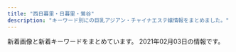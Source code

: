 ```yaml
---
title: "西日暮里・日暮里・鶯谷"
description: "キーワード別にの巨乳アジアン・チャイナエステ嬢情報をまとめました。"
---
```


新着画像と新着キーワードをまとめています。
2021年02月03日の情報です。

<DmmAffiliateIns />
<KeywordTable
  shops={
    [
    {
        "name": "\u307b\u307b\u3048\u307f",
        "station": "JR\u897f\u65e5\u66ae\u91cc\u99c5",
        "keywords": {},
        "url": "http://www.hohoemi.es-relax.info/",
        "img_links": [
            "http://www.hohoemi.es-relax.info/images/img04.jpg",
            "http://www.hohoemi.es-relax.info/i/room/r01.jpg",
            "http://www.hohoemi.es-relax.info/images/nanami1.jpg",
            "http://www.hohoemi.es-relax.info/images/r03.jpg",
            "http://www.hohoemi.es-relax.info/i/room/r02.jpg",
            "http://www.hohoemi.es-relax.info/gals/mirai1.jpg",
            "http://www.hohoemi.es-relax.info/images/162-1.jpg",
            "http://www.hohoemi.es-relax.info/gals/mimi1.jpg",
            "http://www.hohoemi.es-relax.info/images/img02.jpg",
            "http://www.hohoemi.es-relax.info/images/r04.jpg",
            "http://www.hohoemi.es-relax.info/images/img03.jpg",
            "http://www.hohoemi.es-relax.info/images/r02.jpg",
            "http://www.hohoemi.es-relax.info/gals/karin1.jpg",
            "http://www.hohoemi.es-relax.info/images/r05.jpg",
            "http://www.hohoemi.es-relax.info/images/r01.jpg",
            "http://www.hohoemi.es-relax.info/gals/rika1.jpg",
            "http://www.hohoemi.es-relax.info/gals/nanami1.jpg",
            "http://www.hohoemi.es-relax.info/gals/yuri1.jpg",
            "http://www.hohoemi.es-relax.info/gals/egao1.jpg",
            "http://www.hohoemi.es-relax.info/gals/nana1.jpg",
            "http://www.hohoemi.es-relax.info/i/room/r03.jpg",
            "http://www.hohoemi.es-relax.info/images/newsbar.jpg",
            "http://www.hohoemi.es-relax.info/i/room/r04.jpg",
            "http://www.hohoemi.es-relax.info/gals/monika1.jpg",
            "http://www.hohoemi.es-relax.info/gals/yuyu1.jpg"
        ]
    },
    {
        "station": "JR\u897f\u65e5\u66ae\u91cc\u99c5",
        "name": "\u706f\u308a\u5c4b",
        "url": "http://chou.ies.bz/",
        "keywords": {
            "85": 1,
            "E": 1,
            "87": 1,
            "84": 2,
            "D": 9,
            "C": 1,
            "86": 7
        },
        "img_links": [
            "http://chou.ies.bz/photos/sites/85/2019/07/2019070106320474.jpg",
            "http://chou.ies.bz/photos/sites/85/2020/10/2020100610383828.jpg",
            "http://chou.ies.bz/images/n1.jpg",
            "http://chou.ies.bz/photos/sites/85/2020/12/2020120204265615.jpg",
            "http://chou.ies.bz/images/n3.png",
            "http://chou.ies.bz/photos/sites/85/2019/12/2019120602315853.jpg",
            "http://chou.ies.bz/images/s_pick.png",
            "http://chou.ies.bz/images/top.png",
            "http://chou.ies.bz/images/s_staff.jpg",
            "http://chou.ies.bz/photos/sites/85/2019/07/2019070509385227.jpg",
            "http://chou.ies.bz/photos/sites/85/2020/10/2020100610370157.jpg",
            "http://chou.ies.bz/images/s_link.png",
            "http://chou.ies.bz/photos/sites/85/2019/06/2019062803491517.jpg",
            "http://chou.ies.bz/images/mobile.png",
            "http://chou.ies.bz/images/s3.png",
            "http://chou.ies.bz/images/s_news.png",
            "http://chou.ies.bz/images/s1.png",
            "http://chou.ies.bz/photos/sites/85/2019/07/2019070106333414.jpg",
            "http://chou.ies.bz/photos/sites/85/2019/07/2019070106330942.jpg",
            "http://chou.ies.bz/photos/sites/85/2020/12/2020120204150858.jpg",
            "http://chou.ies.bz/photos/sites/85/2020/12/2020121802483415.jpg",
            "http://chou.ies.bz/photos/sites/85/2019/07/2019070106340260.jpg"
        ]
    },
    {
        "url": "https://www.sofia-est.com/",
        "img_links": [
            "https://www.sofia-est.com/img/girl/list/s99_list.jpg",
            "https://www.sofia-est.com/img/material/photobig.jpg",
            "https://www.sofia-est.com/img/girl/thumb/s81_4.jpg",
            "https://www.sofia-est.com/img/material/doublecourse_rev1.png",
            "https://www.sofia-est.com/img/girl/thumb/s111_1.jpg",
            "https://www.sofia-est.com/img/material/gm6_rollout.png",
            "https://www.sofia-est.com/img/top/topslide20150918.jpg",
            "https://www.sofia-est.com/img/girl/thumb/s81_5.jpg",
            "https://www.sofia-est.com/img/girl/main/s94_1.jpg",
            "https://www.sofia-est.com/img/material/top_kodawari.png",
            "https://www.sofia-est.com/img/girl/thumb/s99_2.jpg",
            "https://www.sofia-est.com/img/material/top_movie.png",
            "https://www.sofia-est.com/img/girl/pickup/pickup20190509222453.jpg",
            "https://www.sofia-est.com/img/girl/thumb/s85_1.jpg",
            "https://www.sofia-est.com/img/material/mob_youtube.png",
            "https://www.sofia-est.com/img/material/sd_rt_btn.png",
            "https://www.sofia-est.com/img/material/page8_subt1.png",
            "https://www.sofia-est.com/img/girl/thumb/s111_2.jpg",
            "https://www.sofia-est.com/img/girl/main/s85_1.jpg",
            "https://www.sofia-est.com/img/girl/mobilepickup/mobilepickup20200302124127.jpg",
            "https://www.sofia-est.com/img/girl/pickup/pickup20180411052859.jpg",
            "https://www.sofia-est.com/img/girl/pickup/pickup20200111122329.jpg",
            "https://www.sofia-est.com/img/material/phototxt.jpg",
            "https://www.sofia-est.com/img/girl/pickup/pickup20191220093623.jpg",
            "https://www.sofia-est.com/img/material/top_news.png",
            "https://www.sofia-est.com/img/girl/main/s89_1.jpg",
            "https://www.sofia-est.com/img/girl/list/s56_list.jpg",
            "https://www.sofia-est.com/img/material/page6_subt2.png",
            "https://www.sofia-est.com/img/material/page5_subt2.png",
            "https://www.sofia-est.com/img/material/page8_subt2.png",
            "https://www.sofia-est.com/img/material/top_camp.png",
            "https://www.sofia-est.com/img/material/top_pickup.png",
            "https://www.sofia-est.com/img/material/top_kodawariimg1.jpg",
            "https://www.sofia-est.com/img/material/courseoption_rev1.png",
            "https://www.sofia-est.com/img/girl/main/s57_1.jpg",
            "https://www.sofia-est.com/img/material/photo3.jpg",
            "https://www.sofia-est.com/img/girl/thumb/s81_2.jpg",
            "https://www.sofia-est.com/img/girl/thumb/s92_1.jpg",
            "https://www.sofia-est.com/img/material/mobileqr.png",
            "https://www.sofia-est.com/img/material/page4_subt2.png",
            "https://www.sofia-est.com/img/girl/list/s55_list.jpg",
            "https://www.sofia-est.com/img/material/page2_subt1.png",
            "https://www.sofia-est.com/img/material/page7_subt1.png",
            "https://www.sofia-est.com/img/material/noimg_b.jpg",
            "https://www.sofia-est.com/img/material/page4_subt1.png",
            "https://www.sofia-est.com/img/material/movie20141210.jpg",
            "https://www.sofia-est.com/img/material/hosi5.png",
            "https://www.sofia-est.com/img/what/coupon202009.png",
            "https://www.sofia-est.com/img/material/noimg_m.jpg",
            "https://www.sofia-est.com/img/girl/main/s92_1.jpg",
            "https://www.sofia-est.com/img/girl/list/s81_list.jpg",
            "https://www.sofia-est.com/img/girl/main/s55_1.jpg",
            "https://www.sofia-est.com/img/girl/list/s97_list.jpg",
            "https://www.sofia-est.com/img/girl/list/s111_list.jpg",
            "https://www.sofia-est.com/img/material/photo1.jpg",
            "https://www.sofia-est.com/img/girl/thumb/s57_3.jpg",
            "https://www.sofia-est.com/img/girl/thumb/s94_1.jpg",
            "https://www.sofia-est.com/img/girl/main/s99_1.jpg",
            "https://www.sofia-est.com/img/material/top_about.png",
            "https://www.sofia-est.com/img/material/gm2_rollout.png",
            "https://www.sofia-est.com/img/material/pagetop_rollout.png",
            "https://www.sofia-est.com/img/material/photo4.jpg",
            "https://www.sofia-est.com/img/girl/thumb/s100_1.jpg",
            "https://www.sofia-est.com/img/girl/thumb/s81_1.jpg",
            "https://www.sofia-est.com/img/girl/thumb/s89_1.jpg",
            "https://www.sofia-est.com/img/girl/list/s92_list.jpg",
            "https://www.sofia-est.com/img/material/top_infomation.png",
            "https://www.sofia-est.com/img/material/page3_1_subt1.png",
            "https://www.sofia-est.com/img/material/mob_m4.jpg",
            "https://www.sofia-est.com/img/material/mob_m5.jpg",
            "https://www.sofia-est.com/img/girl/thumb/s55_3.jpg",
            "https://www.sofia-est.com/img/material/course_tanta2.png",
            "https://www.sofia-est.com/img/material/mob_m1_rev1.jpg",
            "https://www.sofia-est.com/img/girl/thumb/s97_2.jpg",
            "https://www.sofia-est.com/img/girl/list/s85_list.jpg",
            "https://www.sofia-est.com/img/material/top_newface.png",
            "https://www.sofia-est.com/img/girl/main/s100_1.jpg",
            "https://www.sofia-est.com/img/girl/list/s57_list.jpg",
            "https://www.sofia-est.com/img/girl/thumb/s97_1.jpg",
            "https://www.sofia-est.com/img/material/photo5.jpg",
            "https://www.sofia-est.com/img/material/yakusoku.png",
            "https://www.sofia-est.com/img/girl/thumb/s92_2.jpg",
            "https://www.sofia-est.com/img/material/movieicon.png",
            "https://www.sofia-est.com/img/material/movie_right_yaji.png",
            "https://www.sofia-est.com/img/material/page3_subt1.png",
            "https://www.sofia-est.com/img/material/mob_m2_rev1.jpg",
            "https://www.sofia-est.com/img/material/mob_m3_rev1.jpg",
            "https://www.sofia-est.com/img/top/topslide20141210.jpg",
            "https://www.sofia-est.com/img/girl/thumb/s84_1.jpg",
            "https://www.sofia-est.com/img/girl/thumb/s57_4.jpg",
            "https://www.sofia-est.com/img/material/gm4_rollout.png",
            "https://www.sofia-est.com/img/material/noimg_thumb.jpg",
            "https://www.sofia-est.com/img/girl/list/s84_list.jpg",
            "https://www.sofia-est.com/img/material/movie_left_yaji.png",
            "https://www.sofia-est.com/img/girl/thumb/s55_2.jpg",
            "https://www.sofia-est.com/img/material/photo8.jpg",
            "https://www.sofia-est.com/img/girl/thumb/s85_3.jpg",
            "https://www.sofia-est.com/img/material/page5_subt1.png",
            "https://www.sofia-est.com/img/girl/thumb/s55_1.jpg",
            "https://www.sofia-est.com/img/material/gm5_rollout.png",
            "https://www.sofia-est.com/img/girl/pickup/pickup20191220093702.jpg",
            "https://www.sofia-est.com/img/material/photo7.jpg",
            "https://www.sofia-est.com/img/girl/list/s100_list.jpg",
            "https://www.sofia-est.com/img/girl/main/s97_1.jpg",
            "https://www.sofia-est.com/img/material/course_tanta1.png",
            "https://www.sofia-est.com/img/material/page3_1_subt2.png",
            "https://www.sofia-est.com/img/material/page6_subt3.png",
            "https://www.sofia-est.com/img/girl/main/s111_1.jpg",
            "https://www.sofia-est.com/img/material/photo6.jpg",
            "https://www.sofia-est.com/img/top/topslide20141211.jpg",
            "https://www.sofia-est.com/img/girl/thumb/s57_1.jpg",
            "https://www.sofia-est.com/img/girl/thumb/s99_1.jpg",
            "https://www.sofia-est.com/img/girl/thumb/s57_2.jpg",
            "https://www.sofia-est.com/img/girl/list/s89_list.jpg",
            "https://www.sofia-est.com/img/material/gm1_rollout.png",
            "https://www.sofia-est.com/img/girl/thumb/s56_1.jpg",
            "https://www.sofia-est.com/img/material/page6_subt1.png",
            "https://www.sofia-est.com/img/material/gm3_rollout.png",
            "https://www.sofia-est.com/img/material/top_twitter.png",
            "https://www.sofia-est.com/img/material/coursepoint_rev2.png",
            "https://www.sofia-est.com/img/girl/thumb/s100_2.jpg",
            "https://www.sofia-est.com/img/girl/thumb/s85_2.jpg",
            "https://www.sofia-est.com/img/girl/thumb/s94_2.jpg",
            "https://www.sofia-est.com/img/girl/main/s81_1.jpg",
            "https://www.sofia-est.com/img/girl/thumb/s81_3.jpg",
            "https://www.sofia-est.com/img/girl/list/s94_list.jpg",
            "https://www.sofia-est.com/img/girl/thumb/s89_2.jpg",
            "https://www.sofia-est.com/img/material/photo2.jpg",
            "https://www.sofia-est.com/img/material/iph.png",
            "https://www.sofia-est.com/img/banner/koko_120x60.png"
        ],
        "keywords": {
            "E": 2,
            "G": 1,
            "\u30c0\u30a4\u30ca\u30de\u30a4\u30c8": 1,
            "\u30bb\u30af\u30b7\u30fc": 18
        },
        "name": "\u30bd\u30d5\u30a3\u30a2",
        "station": "JR\u65e5\u66ae\u91cc\u99c5\u5357\u53e3"
    },
    {
        "station": "JR\u65e5\u66ae\u91cc\u99c5\u5357\u53e3",
        "url": "http://www.mac-riraku106.xyz/",
        "name": "\u306f\u305f\u3061",
        "keywords": {
            "94": 3,
            "F": 3,
            "C": 20,
            "85": 15,
            "E": 7,
            "86": 18,
            "D": 46
        },
        "img_links": [
            "http://www.mac-riraku106.xyz/uploads/200801/1-200P1110631926.jpg",
            "http://www.mac-riraku106.xyz/uploads/191008/1-19100Q5451M20.jpg",
            "http://www.mac-riraku106.xyz/uploads/190906/1-1ZZ6125225A4.jpg",
            "http://www.mac-riraku106.xyz/uploads/190826/1-1ZR614462Qa.jpg",
            "http://www.mac-riraku106.xyz/uploads/190723/23-1.jpg",
            "http://www.mac-riraku106.xyz/uploads/191106/1-191106092S0357.jpg",
            "http://www.mac-riraku106.xyz/static/picture/top-img03.png",
            "http://www.mac-riraku106.xyz/uploads/190723/10-1.jpg",
            "http://www.mac-riraku106.xyz/uploads/200608/1-20060Q0251EY.jpg",
            "http://www.mac-riraku106.xyz/static/picture/top-img09.png",
            "http://www.mac-riraku106.xyz/uploads/191106/1-191106092T0531.jpg",
            "http://www.mac-riraku106.xyz/uploads/191219/1-19121912423J29.jpg",
            "http://www.mac-riraku106.xyz/uploads/190723/25-1.jpg",
            "http://www.mac-riraku106.xyz/uploads/190723/1-2.jpg",
            "http://www.mac-riraku106.xyz/uploads/200325/1-2003251H312V4.jpg",
            "http://www.mac-riraku106.xyz/uploads/200501/1-200501125159161.jpg",
            "http://www.mac-riraku106.xyz/static/picture/call.png",
            "http://www.mac-riraku106.xyz/uploads/200501/1-200501144951148.jpg",
            "http://www.mac-riraku106.xyz/uploads/191209/1-1912091229204E.jpg",
            "http://www.mac-riraku106.xyz/uploads/200501/1-200501145011C2.jpg",
            "http://www.mac-riraku106.xyz/uploads/191128/1-19112Q31009521.jpg",
            "http://www.mac-riraku106.xyz/uploads/191128/1-19112Q3102OP.jpg",
            "http://www.mac-riraku106.xyz/uploads/191209/1-191209123459153.jpg",
            "http://www.mac-riraku106.xyz/static/picture/tel.png",
            "http://www.mac-riraku106.xyz/static/picture/top-img01.png",
            "http://www.mac-riraku106.xyz/uploads/200310/1-200310130Z0421.jpg",
            "http://www.mac-riraku106.xyz/uploads/200310/1-200310130925920.jpg",
            "http://www.mac-riraku106.xyz/uploads/191008/1-19100Q5453V63.jpg",
            "http://www.mac-riraku106.xyz/uploads/191209/1-191209122ZY50.jpg",
            "http://www.mac-riraku106.xyz/static/picture/1.jpg",
            "http://www.mac-riraku106.xyz/uploads/200325/1-2003251H340B9.jpg",
            "http://www.mac-riraku106.xyz/uploads/200317/1-20031G44235R7.jpg",
            "http://www.mac-riraku106.xyz/uploads/200501/1-200501125150516.jpg",
            "http://www.mac-riraku106.xyz/uploads/190723/23-2.jpg",
            "http://www.mac-riraku106.xyz/uploads/200818/1-200QQ5535E92.jpg",
            "http://www.mac-riraku106.xyz/uploads/191219/1-191219124141563.jpg",
            "http://www.mac-riraku106.xyz/uploads/200317/1-20031G4420c38.jpg",
            "http://www.mac-riraku106.xyz/uploads/190926/1-1Z926131R6102.jpg",
            "http://www.mac-riraku106.xyz/uploads/200801/1-200P1110412514.jpg",
            "http://www.mac-riraku106.xyz/static/picture/top-img02.png",
            "http://www.mac-riraku106.xyz/uploads/200818/1-200QQ55415J4.jpg",
            "http://www.mac-riraku106.xyz/uploads/200608/1-20060Q02506204.jpg",
            "http://www.mac-riraku106.xyz/uploads/190723/10-2.jpg",
            "http://www.mac-riraku106.xyz/static/picture/michi02.png",
            "http://www.mac-riraku106.xyz/uploads/200501/1-200501125251121.jpg",
            "http://www.mac-riraku106.xyz/uploads/200501/1-200501125300127.jpg",
            "http://www.mac-riraku106.xyz/uploads/190723/23-3.jpg",
            "http://www.mac-riraku106.xyz/uploads/200310/1-20031013091I08.jpg",
            "http://www.mac-riraku106.xyz/uploads/190906/1-1ZZ612503C39.jpg",
            "http://www.mac-riraku106.xyz/uploads/200501/1-200501145002a7.jpg",
            "http://www.mac-riraku106.xyz/static/picture/2.jpg",
            "http://www.mac-riraku106.xyz/uploads/200317/1-20031G44220J0.jpg",
            "http://www.mac-riraku106.xyz/uploads/190826/1-1ZR6144611E0.jpg",
            "http://www.mac-riraku106.xyz/uploads/191128/1-19112Q3111UF.jpg",
            "http://www.mac-riraku106.xyz/uploads/190723/30-1.jpg",
            "http://www.mac-riraku106.xyz/uploads/191106/1-191106092J62Y.jpg",
            "http://www.mac-riraku106.xyz/uploads/190723/33-1.jpg",
            "http://www.mac-riraku106.xyz/uploads/190723/34-1.jpg",
            "http://www.mac-riraku106.xyz/static/picture/michi01.png",
            "http://www.mac-riraku106.xyz/uploads/200818/1-200QQ554231G.jpg",
            "http://www.mac-riraku106.xyz/uploads/200801/1-200P1110A4M2.jpg",
            "http://www.mac-riraku106.xyz/uploads/190926/1-1Z926131T2408.jpg",
            "http://www.mac-riraku106.xyz/uploads/190723/21-1.jpg",
            "http://www.mac-riraku106.xyz/uploads/190723/1-1.jpg"
        ]
    },
    {
        "name": "\u6e29\u99a8\u6e2f-\u304a\u3093\u304d\u3087\u3046\u3053\u3046-",
        "keywords": {
            "86": 3,
            "88": 6,
            "C": 13,
            "87": 3
        },
        "url": "http://onkyoukou.tyo.cm/",
        "station": "JR\u897f\u65e5\u66ae\u91cc\u99c5",
        "img_links": [
            "http://onkyoukou.tyo.cm/images/acc1.jpg",
            "http://onkyoukou.tyo.cm/images/s_link.jpg",
            "http://onkyoukou.tyo.cm/photos/sites/88/2020/03/2020030111163079.jpg",
            "http://onkyoukou.tyo.cm/images/n1.jpg",
            "http://onkyoukou.tyo.cm/images/face_bj3.jpg",
            "http://onkyoukou.tyo.cm/photos/sites/88/2017/03/staff4.jpg",
            "http://onkyoukou.tyo.cm/photos/sites/88/2017/03/staff2.jpg",
            "http://onkyoukou.tyo.cm/images/s_face.jpg",
            "http://onkyoukou.tyo.cm/images/line.jpg",
            "http://onkyoukou.tyo.cm/images/face_bj.jpg",
            "http://onkyoukou.tyo.cm/images/s_staff1.jpg",
            "http://onkyoukou.tyo.cm/images/nbj3.jpg",
            "http://onkyoukou.tyo.cm/images/s_pick.jpg",
            "http://onkyoukou.tyo.cm/images/mobile.jpg",
            "http://onkyoukou.tyo.cm/images/s_mobile.jpg",
            "http://onkyoukou.tyo.cm/images/acc2.jpg",
            "http://onkyoukou.tyo.cm/images/top.png",
            "http://onkyoukou.tyo.cm/images/acc3.jpg",
            "http://onkyoukou.tyo.cm/images/s_news.jpg",
            "http://onkyoukou.tyo.cm/images/n3.jpg",
            "http://onkyoukou.tyo.cm/images/s_staff.jpg",
            "http://onkyoukou.tyo.cm/photos/sites/88/2017/03/staff1.jpg",
            "http://onkyoukou.tyo.cm/images/nbj1.jpg"
        ]
    },
    {
        "keywords": {},
        "img_links": [
            "http://www.es-ms.work/images/s1.png",
            "http://www.es-ms.work/images/sys.jpg",
            "http://www.es-ms.work/images/3.jpg",
            "http://www.es-ms.work/images/rec1.jpg",
            "http://www.es-ms.work/img/rina1.jpg",
            "http://www.es-ms.work/staff/rina.jpg",
            "http://www.es-ms.work/images/head.jpg",
            "http://www.es-ms.work/staff/kaya.jpg",
            "http://www.es-ms.work/img/kaya1.jpg",
            "http://www.es-ms.work/images/tg.jpg",
            "http://www.es-ms.work/staff/sayuri.jpg",
            "http://www.es-ms.work/images/staff_t.jpg",
            "http://www.es-ms.work/images/int2.jpg",
            "http://www.es-ms.work/images/2.jpg",
            "http://www.es-ms.work/images/1.jpg",
            "http://www.es-ms.work/img/sayuri1.jpg",
            "http://www.es-ms.work/images/interior_t.jpg",
            "http://www.es-ms.work/images/ac1.jpg",
            "http://www.es-ms.work/images/int1.jpg",
            "http://www.es-ms.work/images/rec2.jpg",
            "http://www.es-ms.work/images/news.jpg"
        ],
        "station": "JR\u9daf\u8c37\u99c5\u5317\u53e3",
        "url": "http://www.es-ms.work/",
        "name": "\u685c\u306e\u5bb6"
    },
    {
        "keywords": {},
        "img_links": [
            "http://www.ai-lian.work/images/sys1.jpg",
            "http://www.ai-lian.work/images/head.jpg",
            "http://www.ai-lian.work/img/aya1.jpg",
            "http://www.ai-lian.work/images/3.jpg",
            "http://www.ai-lian.work/images/tel.jpg",
            "http://www.ai-lian.work/images/news.jpg",
            "http://www.ai-lian.work/images/ta.jpg",
            "http://www.ai-lian.work/img/yui1.jpg",
            "http://www.ai-lian.work/img/saya1.jpg",
            "http://www.ai-lian.work/images/2.jpg",
            "http://www.ai-lian.work/images/mobile.jpg",
            "http://www.ai-lian.work/images/rec1.jpg",
            "http://www.ai-lian.work/images/interior_t.jpg",
            "http://www.ai-lian.work/images/int2.jpg",
            "http://www.ai-lian.work/images/staff_t.jpg",
            "http://www.ai-lian.work/images/1.jpg",
            "http://www.ai-lian.work/images/line.png",
            "http://www.ai-lian.work/images/int1.jpg"
        ],
        "url": "http://www.ai-lian.work/",
        "name": "\u5fc3\u7f8e",
        "station": "JR\u9daf\u8c37\u99c5\u5317\u53e3"
    },
    {
        "img_links": [
            "http://lapis.tyo.cm/images/s_staff.jpg",
            "http://lapis.tyo.cm/photos/sites/75/2021/01/2021010407562290.jpg",
            "http://lapis.tyo.cm/images/top.png",
            "http://lapis.tyo.cm/photos/sites/75/2021/01/2021010407562697.jpg",
            "http://lapis.tyo.cm/images/nbj3.jpg",
            "http://lapis.tyo.cm/images/s_blog.jpg",
            "http://lapis.tyo.cm/images/new.jpg",
            "http://lapis.tyo.cm/images/pick_bj3.jpg",
            "http://lapis.tyo.cm/images/pick_bj1.jpg",
            "http://lapis.tyo.cm/photos/sites/75/2021/01/2021010407562482.jpg",
            "http://lapis.tyo.cm/images/s_pick.jpg",
            "http://lapis.tyo.cm/images/nbj1.jpg",
            "http://lapis.tyo.cm/images/s_link.jpg",
            "http://lapis.tyo.cm/images/mobile.jpg",
            "http://lapis.tyo.cm/photos/sites/75/2021/01/2021010407562324.jpg",
            "http://lapis.tyo.cm/images/s_face.jpg"
        ],
        "station": "JR\u9daf\u8c37\u99c5\u5317\u53e3",
        "url": "http://lapis.tyo.cm/",
        "name": "\u30e9\u30d4\u30b9",
        "keywords": {
            "D": 16,
            "87": 4,
            "83": 4,
            "86": 8
        }
    },
    {
        "station": "JR\u65e5\u66ae\u91cc\u99c5\u5357\u53e3",
        "img_links": [
            "http://momo.tyo.cm/images/nav_link01.png",
            "http://momo.tyo.cm/images/border02.png",
            "http://momo.tyo.cm/images/tit_com04.png",
            "http://momo.tyo.cm/photos/sites/53/2020/08/2020083106342133.jpg",
            "http://momo.tyo.cm/photos/sites/53/2020/12/202012011041246.jpg",
            "http://momo.tyo.cm/images/tit_com02.png",
            "http://momo.tyo.cm/images/news.png",
            "http://momo.tyo.cm/images/tit_com05.png",
            "http://momo.tyo.cm/images/tit_com03.png",
            "http://momo.tyo.cm/images/tit04.png",
            "http://momo.tyo.cm/photos/sites/53/2020/08/2020083106342164.jpg",
            "http://momo.tyo.cm/images/nav_link02.png",
            "http://momo.tyo.cm/images/nav_link04.png",
            "http://momo.tyo.cm/images/tit_link01.png",
            "http://momo.tyo.cm/images/nav_link03.png",
            "http://momo.tyo.cm/photos/sites/53/2020/12/2020120110412383.jpg",
            "http://momo.tyo.cm/images/tit01.png",
            "http://momo.tyo.cm/images/nav_link06.png",
            "http://momo.tyo.cm/images/tit05.png",
            "http://momo.tyo.cm/images/border01.png",
            "http://momo.tyo.cm/images/tit_com01.png",
            "http://momo.tyo.cm/images/tit03.png",
            "http://momo.tyo.cm/images/tit02.png",
            "http://momo.tyo.cm/images/top_slider01.jpg",
            "http://momo.tyo.cm/images/tit_com.png",
            "http://momo.tyo.cm/images/tit_staff.png",
            "http://momo.tyo.cm/images/pagetop.png",
            "http://momo.tyo.cm/images/bg_pick.png",
            "http://momo.tyo.cm/images/nav_link05.png",
            "http://momo.tyo.cm/images/top_slider02.jpg"
        ],
        "keywords": {
            "D": 20,
            "85": 5,
            "86": 15
        },
        "name": "\u6843",
        "url": "http://momo.tyo.cm/"
    },
    {
        "name": "\u30e8\u30f3\u30bc",
        "station": "JR\u65e5\u66ae\u91cc\u99c5\u6771\u53e3",
        "img_links": [
            "http://yonze.m-relax.net/images/bar-cam.png",
            "http://yonze.m-relax.net/pic/pic1.jpg",
            "http://yonze.m-relax.net/images/bar-greeting.png",
            "http://yonze.m-relax.net/pic/pic3.jpg",
            "http://yonze.m-relax.net/images/bar-midasi1.png",
            "http://yonze.m-relax.net/images/cam20201201.png",
            "http://yonze.m-relax.net/images/bar-photo.png",
            "http://yonze.m-relax.net/pic/pic2.jpg",
            "http://yonze.m-relax.net/images/cam.png",
            "http://yonze.m-relax.net/images/b-tel2.png",
            "http://yonze.m-relax.net/images/pic-imihi2.jpg"
        ],
        "keywords": {},
        "url": "http://yonze.m-relax.net/"
    },
    {
        "name": "\u3075\u308f\u3075\u308f",
        "url": "http://flowerscent.este.work/",
        "img_links": [
            "http://flowerscent.este.work/2/uploadimg/1599833697.jpg",
            "http://flowerscent.este.work/2/uploadimg/1600260826.jpg",
            "http://flowerscent.este.work/head_3_4691_1556258938113847.png",
            "http://flowerscent.este.work/head_1_4691_1553674270167089.png",
            "http://flowerscent.este.work/head_2_4691_1553674270815382.png"
        ],
        "keywords": {
            "86": 12,
            "83": 36,
            "87": 12,
            "C": 36,
            "D": 12,
            "E": 12
        },
        "station": "JR\u897f\u65e5\u66ae\u91cc\u99c5"
    },
    {
        "url": "http://www.en-nippori.net/",
        "img_links": [
            "http://www.en-nippori.net/image/mainparts/images/navi01_04.jpg",
            "http://www.en-nippori.net/image/mainparts/images/navi01_02.jpg",
            "http://www.en-nippori.net/image/index/top.jpg",
            "http://www.en-nippori.net/image/mainparts/images/navi01_03.jpg",
            "http://www.en-nippori.net/image/mainparts/images/navi01_05.jpg",
            "http://www.en-nippori.net/image/therapist/06.jpg",
            "http://www.en-nippori.net/image/therapist/03.jpg",
            "http://www.en-nippori.net/image/mainparts/images/navi01_06.jpg",
            "http://www.en-nippori.net/image/therapist/04.jpg",
            "http://www.en-nippori.net/image/therapist/01.jpg",
            "http://www.en-nippori.net/image/mainparts/main.jpg",
            "http://www.en-nippori.net/image/therapist/02.jpg",
            "http://www.en-nippori.net/image/mainparts/images/navi01_07.jpg"
        ],
        "name": "\u7e01",
        "keywords": {
            "C": 6
        },
        "station": "JR\u65e5\u66ae\u91cc\u99c5\u6771\u53e3"
    },
    {
        "station": "JR\u65e5\u66ae\u91cc\u99c5\u6771\u53e3",
        "keywords": {},
        "url": "http://es-minami.com/",
        "name": "\u307f\u306a\u307f",
        "img_links": [
            "http://es-minami.com/images/staff-bar.png",
            "http://es-minami.com/images/rika1.jpg",
            "http://www.es-minami.com/images/mika2.jpg",
            "http://www.es-minami.com/images/mobole.png",
            "http://es-minami.com/gals/mika1.jpg",
            "http://www.es-minami.com/gals/nana1.jpg",
            "http://www.es-minami.com/gals/rika1.jpg",
            "http://www.es-minami.com/img/mika1.jpg",
            "http://es-minami.com/images/yuki1.jpg",
            "http://es-minami.com/images/mobole.png",
            "http://es-minami.com/gals/sayuri1.jpg",
            "http://www.es-minami.com/img/yuki1.jpg",
            "http://www.es-minami.com/images/news.png",
            "http://www.es-minami.com/gals/sayuri2.jpg",
            "http://es-minami.com/images/news.png",
            "http://www.es-minami.com/gals/sayuri1.jpg",
            "http://www.es-minami.com/images/yuki1.jpg",
            "http://www.es-minami.com/images/rika1.jpg",
            "http://www.es-minami.com/images/sayuri2.jpg",
            "http://es-minami.com/img/riri1.jpg",
            "http://es-minami.com/gals/mika2.jpg",
            "http://es-minami.com/images/sayuri1.jpg",
            "http://es-minami.com/gals/yuki1.jpg",
            "http://es-minami.com/img/mika1.jpg",
            "http://es-minami.com/gals/rika1.jpg",
            "http://es-minami.com/gals/sakura1.jpg",
            "http://es-minami.com/img/nana1.jpg",
            "http://es-minami.com/images/sayuri2.jpg",
            "http://es-minami.com/img/sayuri1.jpg",
            "http://es-minami.com/images/riri1.jpg",
            "http://www.es-minami.com/img/riri1.jpg",
            "http://es-minami.com/images/nana1.jpg",
            "http://www.es-minami.com/img/sayuri2.jpg",
            "http://es-minami.com/images/mika1.jpg",
            "http://es-minami.com/gals/nana1.jpg",
            "http://www.es-minami.com/gals/mika2.jpg",
            "http://es-minami.com/images/pick_staff6.jpg",
            "http://es-minami.com/gals/riri1.jpg",
            "http://www.es-minami.com/images/staff-bar.png",
            "http://www.es-minami.com/images/mika1.jpg",
            "http://www.es-minami.com/gals/mika1.jpg",
            "http://www.es-minami.com/gals/sakura1.jpg",
            "http://www.es-minami.com/img/nana1.jpg",
            "http://www.es-minami.com/gals/riri1.jpg",
            "http://es-minami.com/img/yuki1.jpg",
            "http://www.es-minami.com/images/riri1.jpg",
            "http://www.es-minami.com/images/sayuri1.jpg",
            "http://es-minami.com/gals/sayuri2.jpg",
            "http://www.es-minami.com/images/pick_staff6.jpg",
            "http://www.es-minami.com/img/sayuri1.jpg",
            "http://es-minami.com/img/sayuri2.jpg",
            "http://es-minami.com/images/mika2.jpg",
            "http://www.es-minami.com/gals/yuki1.jpg",
            "http://www.es-minami.com/img/mika2.jpg",
            "http://www.es-minami.com/images/nana1.jpg",
            "http://es-minami.com/img/mika2.jpg"
        ]
    },
    {
        "station": "JR\u9daf\u8c37\u99c5\u5317\u53e3",
        "name": "\u5065\u7f8e\u5802",
        "keywords": {
            "C": 21
        },
        "img_links": [
            "http://es-rlx.com/img/ttl_tnew.png",
            "http://es-rlx.com/img/ft_tel.png",
            "http://es-rlx.com/img/access/roaddm.png",
            "http://es-rlx.com/pic/top1.jpg",
            "http://es-rlx.com/staff/anna/01mb.jpg",
            "http://es-rlx.com/staff/rumi/01.jpg",
            "http://es-rlx.com/staff/rumi/01mb.jpg",
            "http://es-rlx.com/pic/top3.jpg",
            "http://es-rlx.com/img/youtube.jpg",
            "http://es-rlx.com/i/files/homeimg.jpg",
            "http://es-rlx.com/img/access/road02.jpg",
            "http://es-rlx.com/staff/sakura/01mb.jpg",
            "http://es-rlx.com/staff/mai/01.jpg",
            "http://es-rlx.com/img/ttl_staff.png",
            "http://es-rlx.com/img/access/road03.jpg",
            "http://es-rlx.com/pic/head.png",
            "http://es-rlx.com/staff/sakura/01.jpg",
            "http://es-rlx.com/staff/mai/01mb.jpg",
            "http://es-rlx.com/staff/anna/01.jpg",
            "http://es-rlx.com/staff/yuki/01.jpg",
            "http://es-rlx.com/img/ttl_rec.png",
            "http://es-rlx.com/img/access/kanban.png",
            "http://es-rlx.com/img/access/road04.jpg",
            "http://es-rlx.com/staff/minami/01mb.jpg",
            "http://es-rlx.com/staff/yuki/01mb.jpg",
            "http://es-rlx.com/staff/minami/01.jpg",
            "http://es-rlx.com/img/ttl_mobile.png",
            "http://es-rlx.com/img/access/road01.jpg",
            "http://es-rlx.com/pic/top2.jpg"
        ],
        "url": "http://es-rlx.com/"
    },
    {
        "url": "http://www.relax-mirai.info/",
        "name": "\u672a\u6765",
        "img_links": [
            "http://www.relax-mirai.info/gals/risa1.jpg",
            "http://www.relax-mirai.info/images/m03.jpg",
            "http://www.relax-mirai.info/images/qr.jpg",
            "http://www.relax-mirai.info/i/images/sayuri1.jpg",
            "http://www.relax-mirai.info/images/info01.jpg",
            "http://www.relax-mirai.info/images/sayuri1.jpg",
            "http://www.relax-mirai.info/gals/kaka1.jpg",
            "http://www.relax-mirai.info/i/120/sayuri1.jpg",
            "http://www.relax-mirai.info/i/images/momo1.jpg",
            "http://www.relax-mirai.info/images/info02.jpg",
            "http://www.relax-mirai.info/images/momo1.jpg",
            "http://www.relax-mirai.info/images/m04.jpg",
            "http://www.relax-mirai.info/images/m02.jpg",
            "http://www.relax-mirai.info/images/risa1.jpg",
            "http://www.relax-mirai.info/gals/aki1.jpg",
            "http://www.relax-mirai.info/gals/emi1.jpg"
        ],
        "keywords": {},
        "station": "\u65e5\u66ae\u91cc\u99c5\u6771\u53e3"
    },
    {
        "name": "\u3082\u307f\u306e\u6728",
        "url": "https://mominoki.tyo.ac/",
        "station": "\u753a\u5c4b\u99c51\u756a\u51fa\u53e3",
        "img_links": [
            "https://mominoki.tyo.ac/images/themes/pink/no1.png",
            "https://mominoki.tyo.ac/images/themes/pink/s_link.png",
            "https://mominoki.tyo.ac/photos/sites/41/2020/09/2020092801595154.jpg",
            "https://mominoki.tyo.ac/images/room4.jpg",
            "https://mominoki.tyo.ac/images/room1.jpg",
            "https://mominoki.tyo.ac/photos/sites/41/2020/09/2020092810535583.jpg",
            "https://mominoki.tyo.ac/photos/sites/41/2020/09/2020092804344656.jpg",
            "https://mominoki.tyo.ac/images/themes/pink/no2.png",
            "https://mominoki.tyo.ac/images/room2.jpg",
            "https://mominoki.tyo.ac/images/themes/pink/s_ranking.png",
            "https://mominoki.tyo.ac/images/room3.jpg",
            "https://mominoki.tyo.ac/images/themes/pink/mobile.jpg",
            "https://mominoki.tyo.ac/photos/sites/41/2020/11/2020111401222038.jpg",
            "https://mominoki.tyo.ac/images/themes/pink/s_newface.png",
            "https://mominoki.tyo.ac/images/themes/pink/s_pickup.png",
            "https://mominoki.tyo.ac/photos/sites/41/2020/09/2020092804344859.jpg",
            "https://mominoki.tyo.ac/images/themes/pink/s_news.png",
            "https://mominoki.tyo.ac/images/themes/pink/r3.jpg",
            "https://mominoki.tyo.ac/images/themes/pink/s_staff.png",
            "https://mominoki.tyo.ac/photos/sites/41/2020/09/2020092804344750.jpg",
            "https://mominoki.tyo.ac/images/themes/pink/line.png"
        ],
        "keywords": {
            "E": 4,
            "87": 8,
            "D": 20,
            "86": 4,
            "C": 14,
            "85": 12
        }
    }
]
}
/>
<DmmAffiliateScript />
